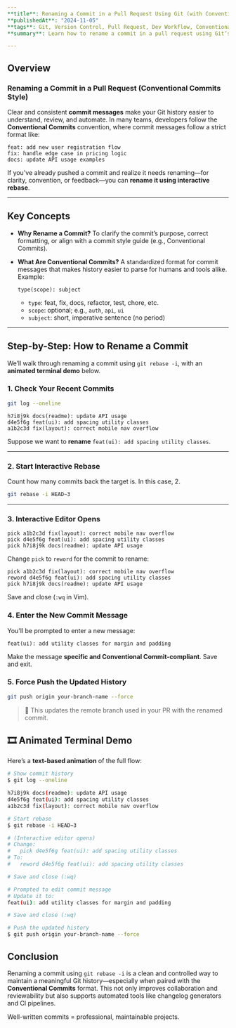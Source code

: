 ```yaml
---
**title**: Renaming a Commit in a Pull Request Using Git (with Conventional Commits)
**publishedAt**: "2024-11-05"
**tags**: Git, Version Control, Pull Request, Dev Workflow, Conventional Commits
**summary**: Learn how to rename a commit in a pull request using Git’s interactive rebase, following the Conventional Commits format. Includes a step-by-step animated terminal demo for clarity.

---
```


## Overview

### Renaming a Commit in a Pull Request (Conventional Commits Style)

Clear and consistent **commit messages** make your Git history easier to understand, review, and automate. In many teams, developers follow the **Conventional Commits** convention, where commit messages follow a strict format like:

```
feat: add new user registration flow
fix: handle edge case in pricing logic
docs: update API usage examples
```

If you've already pushed a commit and realize it needs renaming—for clarity, convention, or feedback—you can **rename it using interactive rebase**.

---

## Key Concepts

* **Why Rename a Commit?**
  To clarify the commit’s purpose, correct formatting, or align with a commit style guide (e.g., Conventional Commits).

* **What Are Conventional Commits?**
  A standardized format for commit messages that makes history easier to parse for humans and tools alike. Example:

  ```
  type(scope): subject
  ```

  * `type`: feat, fix, docs, refactor, test, chore, etc.
  * `scope`: optional; e.g., `auth`, `api`, `ui`
  * `subject`: short, imperative sentence (no period)

---

## Step-by-Step: How to Rename a Commit

We’ll walk through renaming a commit using `git rebase -i`, with an **animated terminal demo** below.

### 1. Check Your Recent Commits

```bash
git log --oneline
```

```
h7i8j9k docs(readme): update API usage
d4e5f6g feat(ui): add spacing utility classes
a1b2c3d fix(layout): correct mobile nav overflow
```

Suppose we want to **rename** `feat(ui): add spacing utility classes`.

---

### 2. Start Interactive Rebase

Count how many commits back the target is. In this case, 2.

```bash
git rebase -i HEAD~3
```

---

### 3. Interactive Editor Opens

```text
pick a1b2c3d fix(layout): correct mobile nav overflow
pick d4e5f6g feat(ui): add spacing utility classes
pick h7i8j9k docs(readme): update API usage
```

Change `pick` to `reword` for the commit to rename:

```text
pick a1b2c3d fix(layout): correct mobile nav overflow
reword d4e5f6g feat(ui): add spacing utility classes
pick h7i8j9k docs(readme): update API usage
```

Save and close (`:wq` in Vim).

### 4. Enter the New Commit Message

You'll be prompted to enter a new message:

```text
feat(ui): add utility classes for margin and padding
```

Make the message **specific and Conventional Commit-compliant**. Save and exit.


### 5. Force Push the Updated History

```bash
git push origin your-branch-name --force
```

> 🔄 This updates the remote branch used in your PR with the renamed commit.


## 🎞️ Animated Terminal Demo

Here’s a **text-based animation** of the full flow:

```bash
# Show commit history
$ git log --oneline

h7i8j9k docs(readme): update API usage
d4e5f6g feat(ui): add spacing utility classes
a1b2c3d fix(layout): correct mobile nav overflow

# Start rebase
$ git rebase -i HEAD~3

# (Interactive editor opens)
# Change:
#   pick d4e5f6g feat(ui): add spacing utility classes
# To:
#   reword d4e5f6g feat(ui): add spacing utility classes

# Save and close (:wq)

# Prompted to edit commit message
# Update it to:
feat(ui): add utility classes for margin and padding

# Save and close (:wq)

# Push the updated history
$ git push origin your-branch-name --force
```

## Conclusion

Renaming a commit using `git rebase -i` is a clean and controlled way to maintain a meaningful Git history—especially when paired with the **Conventional Commits** format. This not only improves collaboration and reviewability but also supports automated tools like changelog generators and CI pipelines.

Well-written commits = professional, maintainable projects.
